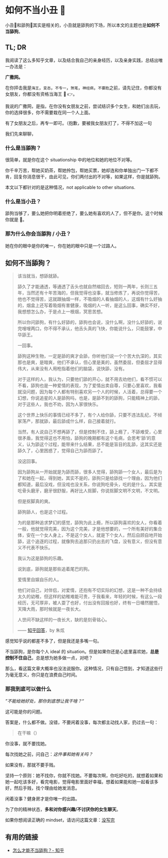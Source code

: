 # 如何不当小丑 🤡

小丑🤡和舔狗🐶其实是相关的，小丑就是舔狗的下场，所以本文的主题也是**如何不当舔狗**。

## TL; DR

我阅读了这么多知乎文章，以及结合我自己的亲身经历，以及亲身实践，总结出唯一办法是：

**广撒网。**

在你抨击我是`海王`，`变态`，`不专一`，`煞笔`，`神经病`，`不要脸`之前，请先记住，你都没有女朋友，你都没有资格当海王 🤣 👉。

我说的广撒网，是指，在你没有女朋友之前，尝试结识多个女生，和她们出去玩，你的选择很多，你不需要栽在同一个人上面。

有了女朋友之后，再专一即可。（抱歉，要被我女朋友打了，不得不加这一句

我们先来聊聊，

### 什么是当舔狗？

很简单，就是你在这个 situationship 中的地位和她的地位不对等。

你千辛万苦，帮她买奶茶，帮她拎包，帮她买票，她却连和你单独出门一下都不肯，回复你消息很干，由此可见，你们两付出的不对等，如果这样，你是就舔狗。

本文以下都针对的是这种情况，not applicable to other situations.

### 什么是当小丑？

舔狗当够了，要么她把你明着拒绝了，要么她有喜欢的人了，但不是你。这个时候你就是 🤡。

### 那为什么你会当舔狗 / 小丑？

她在你的眼中是你的唯一，你在她的眼中只是一个过路人。

## 如何不当舔狗？



> 该当就当，想舔就舔。
>
> 舔久了才能通透，等通透了舌头也就自然缩回去，短则一两年，长则三五年，当然还有十年苦海的，但我觉得也没事，就当修炼了，再说你觉得苦，他也不觉得苦，这就跟抽烟一样，不吸烟的人看抽烟的人，这烟有什么好抽的，烟盒上还写着吸烟有害健康，吸烟的人一听，是这么回事，确实不好，我想想怎么办，于是点上一根烟，冥思苦想。
>
> 所以你问舔狗，有什么好舔的，舔狗也会说，没什么啊，没什么好舔的，说完嗖嗖两口，你不得不承认，他舌头真的飞快，你能说什么，只能鼓掌，中华舔王。
>
> 一回事。
>
> 舔狗这种生物，一定是舔的爽才会舔，你听他们说一个个苦大仇深的，其实那也是爽，是暗爽，他们不承认，但心里是美的，虽然委屈，但委屈才显得伟大，从来没有人用枪指着他们的脑袋，说快舔，没有。
>
> 对于这样的人，我认为，只要他们舔的开心，就不用去劝他们，看不惯可以不看，舔狗也是一种爱情的表现，为了爱情出卖自尊，只要心里喜欢，我看就没问题，因为每个人都有特别喜欢另一个人的时候，人活着，总得要一个幻想，你说追星的人是舔狗吗，也是，是舔不到的舔狗，只能精神上的舔，对于这些人，我也不劝，因为人家很快乐。
>
> 这个世界上快乐的事情已经不多了，有个人给你舔，只要不违法乱纪，不倾家荡产，那就舔，最后舔成什么样，自己接着就行。
>
> 当然，有人说自己不想再舔了，但是控制不住，舔上瘾了，不舔难受，心里很矛盾，我觉得这也不用怕，舔狗的晚期都有这个毛病，会思考‘舔’的意义，认为舔这个过程，能带来什么结果，总不能是盲目的乱舔，这其实还是舔久了，心里困惑了，觉得自己为舔而舔了。
>
> 没这回事。
>
> 因为舔狗从一开始就是为舔而舔，很多人觉得，舔狗舔一个女人，最后是为了和她在一起，得到她，其实不是的，舔狗只是给舔找一个理由，因为他们都知道，最后没戏，但没戏也没关系，你说狗吃骨头，吃的是什么，其实是吃骨头磨牙，磨牙很舒服，再好比人抠脚，你说抠脚文明不文明，不文明。
>
> 但是抠脚真的爽。
>
> 舔狗舔人，也是这个过程。
>
> 为的是那种追求梦幻的感觉，舔狗为此上瘾，所以舔狗喜欢的女人，你看着一般，他就觉得完美，因为这个完美，才是他想要的，一个所有美好的集合体，安在一个女人身上，不是这个女人，就是下个女人，然后自顾自地开始舔，这个追逐的过程，就像狗去追那只扔出去的飞盘，没有意义，但没有意义不代表不快乐。
>
> 我认为这是舔狗的乐趣。
>
> 说到底，舔狗就是那些追着尾巴的狗。
>
> 爱情里自娱自乐的人。
>
> 他们对自己，对伴侣，对爱情，还抱有不切实际的幻想，这是一种不会持续太久的幼稚，但这样的幼稚难能可贵，于我看来，年轻的时候，有这么一段经历，无可厚非，被人耍了也好，付出没有回报也好，终有一日幡然醒悟，天降大雨，那时候就是一夜长大。
>
> 人世间不缺这样的一夜长大，缺的是刻骨铭心。
>
> —— [知乎回答](https://www.zhihu.com/question/264976486)，by 朱炫

感觉知乎说的都差不多了，但是我还是多嘴一句。

不当舔狗，是你每个人 ideal 的 situation。但是如果你还是心底里喜欢她，**总是控制不住自己**，总是想为她多做一点，对吧？

那么，看这篇文章大概率也没法说服你。这种情况，只有自己悟到，才知道这些行为毫无意义，你只是在浪费自己时间。

### 那我到底可以做什么

*”不能给她好处，那你到底想让我干啥？“*

这可能是你的问题。

答案是，什么都不做。没错，不要闲着没事，每次都主动找人家，扔过去一句：

> 在干嘛（）

你没事，就不要找她。

每次找她之前，问自己：*这件事和她有关吗？*

如果没有，那就不要手贱。

坚持一个原则：她不找你，你就不找她。不要每次啊，你吃好吃的，就想着如果和她一起吃该多好，看完电影，觉得电影里面好幸福，想着如果能和她一起看该多好，然后手贱，找个理由给她发消息。

闲着没事？健身房才是你唯一的出路。

为了你的精神状态，**多和对你感兴趣/不讨厌你的女生聊天**。

如果你想阅读正确的 mindset，请访问这篇文章：[没写完](#)

## 有用的链接

- [怎么才能不当舔狗？- 知乎](https://www.zhihu.com/question/264976486)